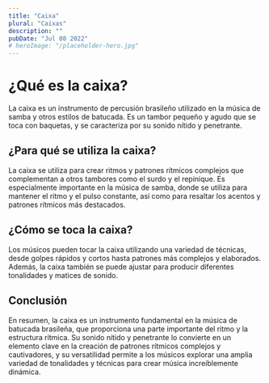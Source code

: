 ```yaml
---
title: "Caixa"
plural: "Caixas"
description: ""
pubDate: "Jul 08 2022"
# heroImage: "/placeholder-hero.jpg"
---
```


# ¿Qué es la caixa?

La caixa es un instrumento de percusión brasileño utilizado en la música de samba y otros estilos de batucada. Es un tambor pequeño y agudo que se toca con baquetas, y se caracteriza por su sonido nítido y penetrante.

## ¿Para qué se utiliza la caixa?

La caixa se utiliza para crear ritmos y patrones rítmicos complejos que complementan a otros tambores como el surdo y el repinique. Es especialmente importante en la música de samba, donde se utiliza para mantener el ritmo y el pulso constante, así como para resaltar los acentos y patrones rítmicos más destacados.

## ¿Cómo se toca la caixa?

Los músicos pueden tocar la caixa utilizando una variedad de técnicas, desde golpes rápidos y cortos hasta patrones más complejos y elaborados. Además, la caixa también se puede ajustar para producir diferentes tonalidades y matices de sonido.

## Conclusión

En resumen, la caixa es un instrumento fundamental en la música de batucada brasileña, que proporciona una parte importante del ritmo y la estructura rítmica. Su sonido nítido y penetrante lo convierte en un elemento clave en la creación de patrones rítmicos complejos y cautivadores, y su versatilidad permite a los músicos explorar una amplia variedad de tonalidades y técnicas para crear música increíblemente dinámica.
